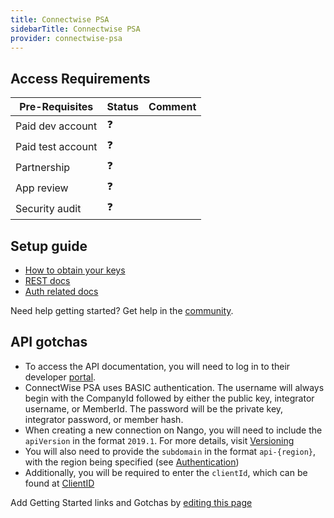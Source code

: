 ```yaml
---
title: Connectwise PSA
sidebarTitle: Connectwise PSA
provider: connectwise-psa
---
```



<Overview />
<PreBuiltTooling provider={providers[pageMetadata.provider]} />
<PreBuiltUseCases />

## Access Requirements
| Pre-Requisites | Status | Comment|
| - | - | - |
| Paid dev account | ❓ |  |
| Paid test account | ❓ |  |
| Partnership | ❓ | |
| App review | ❓ |  |
| Security audit | ❓ | |



## Setup guide

-   [How to obtain your keys](https://developer.connectwise.com/Products/ConnectWise_PSA/Developer_Guide#Obtaining_your_Keys)
-   [REST docs](https://developer.connectwise.com/Products/ConnectWise_PSA/REST)
-   [Auth related docs](https://developer.connectwise.com/Products/ConnectWise_PSA/Developer_Guide#Authentication)

<Tip>Need help getting started? Get help in the [community](https://nango.dev/slack).</Tip>


## API gotchas
- To access the API documentation, you will need to log in to their developer [portal](https://developer.connectwise.com/).
- ConnectWise PSA uses BASIC authentication. The username will always begin with the CompanyId followed by either the public key, integrator username, or MemberId. The password will be the private key, integrator password, or member hash.
- When creating a new connection on Nango, you will need to include the `apiVersion` in the format `2019.1`. For more details, visit [Versioning](https://developer.connectwise.com/Products/ConnectWise_PSA/Developer_Guide#Versioning)
- You will also need to provide the `subdomain` in the format `api-{region}`, with the region being specified (see [Authentication](https://developer.connectwise.com/Products/ConnectWise_PSA/Developer_Guide#Authentication))
- Additionally, you will be required to enter the `clientId`, which can be found at [ClientID](https://developer.connectwise.com/ClientID)

<Note>Add Getting Started links and Gotchas by [editing this page](https://github.com/nangohq/nango/tree/master/docs-v2/integrations/all/connectwise-psa.mdx)</Note>
